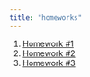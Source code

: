 ```yaml
---
title: "homeworks"
---
```


1.  [Homework #1](hw-1.qmd)
2.  [Homework #2](hw-2.qmd)
3.  [Homework #3](HW-3.qmd)